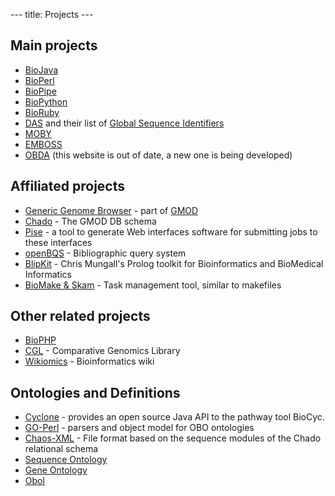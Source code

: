 ---
title: Projects
---

==Main projects==
* [http://www.biojava.org BioJava]
* [[bp:BioPerl|BioPerl]]
* [http://biopipe.org BioPipe]
* [http://www.biopython.org BioPython]
* [http://www.bioruby.org BioRuby]
* [http://www.biodas.org DAS] and their list of [[DAS:GlobalSeqIDs|Global Sequence Identifiers]]
* [http://www.biomoby.org MOBY]
* [http://www.emboss.org EMBOSS]
* [http://obda.open-bio.org OBDA] (this website is out of date, a new one is being developed)

==Affiliated projects==
* [http://www.gmod.org/ggb Generic Genome Browser] - part of [http://www.gmod.org GMOD]
* [http://www.gmod.org/schema/ Chado] - The GMOD DB schema
* [http://www.pasteur.fr/recherche/unites/sis/Pise/ Pise] - a tool to generate Web interfaces software for submitting jobs to these interfaces
* [http://industry.ebi.ac.uk/openBQS/ openBQS] - Bibliographic query system
* [http://blipkit.org BlipKit] - Chris Mungall's Prolog toolkit for Bioinformatics and BioMedical Informatics
* [http://skam.sourceforge.net/ BioMake &amp; Skam] - Task management tool, similar to makefiles

==Other related projects==
* [http://biophp.org BioPHP]
* [http://www.yandell-lab.org/cgl/ CGL] - Comparative Genomics Library
* [http://wikiomics.org Wikiomics] - Bioinformatics wiki

==Ontologies and Definitions==
* [http://nemo-cyclone.sourceforge.net Cyclone] - provides an open source Java API to the pathway tool BioCyc.
* [http://search.cpan.org/~cmungall/go-perl GO-Perl] - parsers and object model for OBO ontologies
* [http://www.fruitfly.org/chaos-xml/ Chaos-XML] - File format based on the sequence modules of the Chado relational schema
* [http://song.sourceforge.net/ Sequence Ontology]
* [http://geneontology.org/ Gene Ontology]
* [http://www.fruitfly.org/~cjm/obol/ Obol]